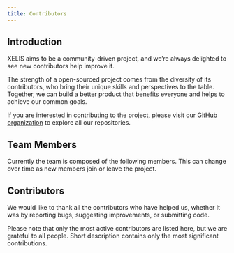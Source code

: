 ```yaml
---
title: Contributors
---
```



## Introduction

XELIS aims to be a community-driven project, and we’re always delighted to see new contributors help improve it.

The strength of a open-sourced project comes from the diversity of its contributors, who bring their unique skills and perspectives to the table.
Together, we can build a better product that benefits everyone and helps to achieve our common goals.

If you are interested in contributing to the project, please visit our [GitHub organization](https://github.com/xelis-project) to explore all our repositories.

## Team Members

Currently the team is composed of the following members.
This can change over time as new members join or leave the project.

<Cards>
  <Card title="Slixe" href="https://github.com/slixe" subtitle="Lead Developer" image style={{ position: 'relative'}}>
    <div style={{backgroundImage: `url(/team/slixe.jpg)`}} className={styles.image} />
  </Card>
  <Card title="g45t345rt" href="https://github.com/g45t345rt" subtitle="Fullstack Developer" image style={{ position: 'relative'}}>
    <div style={{backgroundImage: `url(/team/g45t345rt.jpg)`}} className={styles.image} />
  </Card>
  <Card title="Yar" href="#" subtitle="Graphic Designer" image style={{ position: 'relative'}}>
    <div style={{backgroundImage: `url(/team/yar.webp)`}} className={styles.image} />
  </Card>
  <Card title="Pieswap" href="https://github.com/deroholic" subtitle="Developer (consultant)" image />
  <Card title="HectoFR" href="https://github.com/HectoFR" subtitle="Web Developer" image style={{ position: 'relative'}}>
    <div style={{backgroundImage: `url(/team/hectofr.png)`}} className={styles.image} />
  </Card>
  <Card title="Ez3kiel" href="https://github.com/Ez3kiel-dev" subtitle="Developer (mobile)" image style={{ position: 'relative'}}>
    <div style={{backgroundImage: `url(/team/ezekiel.jpg)`}} className={styles.image} />
  </Card>
</Cards>

## Contributors

We would like to thank all the contributors who have helped us, whether it was by reporting bugs, suggesting improvements, or submitting code.

Please note that only the most active contributors are listed here, but we are grateful to all people.
Short description contains only the most significant contributions.

<Cards>
  <Card title="Cyber" href="https://xeliscommunity.org" subtitle="Moderator / Community Manager / Article writer" />
  <Card title="The AllFather" href="#" subtitle="Moderator / Help with listings" />
  <Card title="N1Ko13" href="#" subtitle="Moderator / Community Helper" />
  <Card title="xFedEx" href="#" subtitle="XelPool / XelisHash Golang implementations" />
  <Card title="Cyrille" href="#" subtitle="Testnet Member / Suggestions" />
  <Card title="Wolsani" href="#" subtitle="Testing / Suggestions / Bug Reports" />
  <Card title="Dalkson" href="#" subtitle="Miner API / Smart Contracts testing" />
  <Card title="Eevil" href="#" subtitle="Community Helper / Article writer" />
  <Card title="CamelSmokes" href="#" subtitle="Contributions to XVM" />
</Cards>